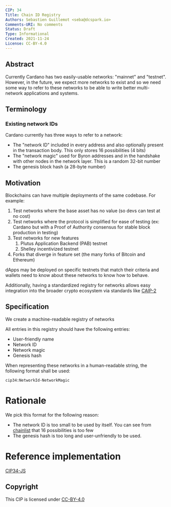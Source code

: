 ```yaml
---
CIP: 34
Title: Chain ID Registry
Authors: Sebastien Guillemot <seba@dcspark.io>
Comments-URI: No comments
Status: Draft
Type: Informational
Created: 2021-11-24
License: CC-BY-4.0
---
```


## Abstract

Currently Cardano has two easily-usable networks: "mainnet" and "testnet". However, in the future, we expect more networks to exist and so we need some way to refer to these networks to be able to write better multi-network applications and systems.

## Terminology

### Existing network IDs

Cardano currently has three ways to refer to a network:
- The "network ID" included in every address and also optionally present in the transaction body. This only stores 16 possibilities (4 bits)
- The "network magic" used for Byron addresses and in the handshake with other nodes in the network layer. This is a random 32-bit number
- The genesis block hash (a 28-byte number)

## Motivation

Blockchains can have multiple deployments of the same codebase. For example:

1. Test networks where the base asset has no value (so devs can test at no cost)
1. Test networks where the protocol is simplified for ease of testing (ex: Cardano but with a Proof of Authority consensus for stable block production in testing)
1. Test networks for new features
    1. Plutus Application Backend (PAB) testnet
    2. Shelley incentivized testnet
1. Forks that diverge in feature set (the many forks of Bitcoin and Ethereum)

dApps may be deployed on specific testnets that match their criteria and wallets need to know about these networks to know how to behave.

Additionally, having a standardized registry for networks allows easy integration into the broader crypto ecosystem via standards like [CAIP-2](https://github.com/ChainAgnostic/CAIPs/blob/master/CAIPs/caip-2.md)

## Specification

We create a machine-readable registry of networks

All entries in this registry should have the following entries:

- User-friendly name
- Network ID
- Network magic
- Genesis hash

When representing these networks in a human-readable string, the following format shall be used:

```
cip34:NetworkId-NetworkMagic
```

# Rationale

We pick this format for the following reason:
- The network ID is too small to be used by itself. You can see from [chainlist](https://chainlist.org/) that 16 possibilities is too few
- The genesis hash is too long and user-unfriendly to be used.

# Reference implementation

[CIP34-JS](https://www.npmjs.com/package/@dcspark/cip34-js)

## Copyright

This CIP is licensed under [CC-BY-4.0](https://creativecommons.org/licenses/by/4.0/legalcode)
